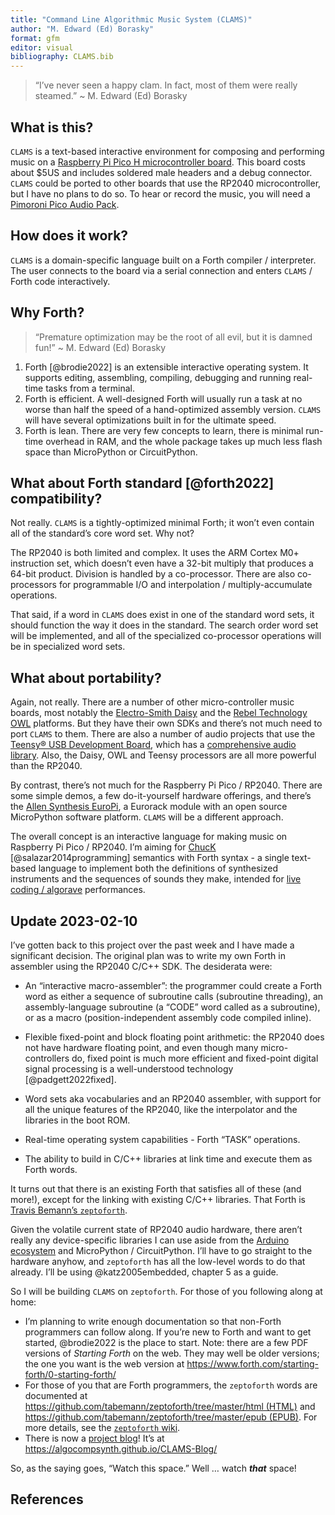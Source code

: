 ```yaml
---
title: "Command Line Algorithmic Music System (CLAMS)"
author: "M. Edward (Ed) Borasky"
format: gfm
editor: visual
bibliography: CLAMS.bib
---
```


> "I've never seen a happy clam. In fact, most of them were really steamed." \~ M. Edward (Ed) Borasky

## What is this?

`CLAMS` is a text-based interactive environment for composing and performing music on a [Raspberry Pi Pico H microcontroller board](https://www.raspberrypi.com/documentation/microcontrollers/raspberry-pi-pico.html#raspberry-pi-pico-and-pico-h "Raspberry Pi Pico Website"). This board costs about \$5US and includes soldered male headers and a debug connector. `CLAMS` could be ported to other boards that use the RP2040 microcontroller, but I have no plans to do so. To hear or record the music, you will need a [Pimoroni Pico Audio Pack](https://shop.pimoroni.com/products/pico-audio-pack?variant=32369490853971).

## How does it work?

`CLAMS` is a domain-specific language built on a Forth compiler / interpreter. The user connects to the board via a serial connection and enters `CLAMS` / Forth code interactively.

## Why Forth?

> "Premature optimization may be the root of all evil, but it is damned fun!" \~ M. Edward (Ed) Borasky

1.  Forth [@brodie2022] is an extensible interactive operating system. It supports editing, assembling, compiling, debugging and running real-time tasks from a terminal.
2.  Forth is efficient. A well-designed Forth will usually run a task at no worse than half the speed of a hand-optimized assembly version. `CLAMS` will have several optimizations built in for the ultimate speed.
3.  Forth is lean. There are very few concepts to learn, there is minimal run-time overhead in RAM, and the whole package takes up much less flash space than MicroPython or CircuitPython.

## What about Forth standard [@forth2022] compatibility?

Not really. `CLAMS` is a tightly-optimized minimal Forth; it won't even contain all of the standard's core word set. Why not?

The RP2040 is both limited and complex. It uses the ARM Cortex M0+ instruction set, which doesn't even have a 32-bit multiply that produces a 64-bit product. Division is handled by a co-processor. There are also co-processors for programmable I/O and interpolation / multiply-accumulate operations.

That said, if a word in `CLAMS` does exist in one of the standard word sets, it should function the way it does in the standard. The search order word set will be implemented, and all of the specialized co-processor operations will be in specialized word sets.

## What about portability?

Again, not really. There are a number of other micro-controller music boards, most notably the [Electro-Smith Daisy](https://www.electro-smith.com/daisy "Electro-Smith Daisy") and the [Rebel Technology OWL](https://github.com/RebelTechnology/OpenWare "Rebel Technology on GitHub") platforms. But they have their own SDKs and there's not much need to port `CLAMS` to them. There are also a number of audio projects that use the [Teensy® USB Development Board](https://www.pjrc.com/teensy/ "Teensy Home Page"), which has a [comprehensive audio library](https://www.pjrc.com/teensy/td_libs_Audio.html "Teensy Audio Library"). Also, the Daisy, OWL and Teensy processors are all more powerful than the RP2040.

By contrast, there's not much for the Raspberry Pi Pico / RP2040. There are some simple demos, a few do-it-yourself hardware offerings, and there's the [Allen Synthesis EuroPi](https://allensynthesis.co.uk/modules/europi.html "EuroPi module"), a Eurorack module with an open source MicroPython software platform. `CLAMS` will be a different approach.

The overall concept is an interactive language for making music on Raspberry Pi Pico / RP2040. I'm aiming for [ChucK](https://chuck.stanford.edu/ "ChucK Home Page") [@salazar2014programming] semantics with Forth syntax - a single text-based language to implement both the definitions of synthesized instruments and the sequences of sounds they make, intended for [live coding / algorave](https://github.com/toplap/awesome-livecoding "Awesome Live Coding :ist on GitHub") performances.

## Update 2023-02-10

I've gotten back to this project over the past week and I have made a significant decision. The original plan was to write my own Forth in assembler using the RP2040 C/C++ SDK. The desiderata were:

-   An "interactive macro-assembler": the programmer could create a Forth word as either a sequence of subroutine calls (subroutine threading), an assembly-language subroutine (a "CODE" word called as a subroutine), or as a macro (position-independent assembly code compiled inline).

-   Flexible fixed-point and block floating point arithmetic: the RP2040 does not have hardware floating point, and even though many micro-controllers do, fixed point is much more efficient and fixed-point digital signal processing is a well-understood technology [@padgett2022fixed].

-   Word sets aka vocabularies and an RP2040 assembler, with support for all the unique features of the RP2040, like the interpolator and the libraries in the boot ROM.

-   Real-time operating system capabilities - Forth "TASK" operations.

-   The ability to build in C/C++ libraries at link time and execute them as Forth words.

It turns out that there is an existing Forth that satisfies all of these (and more!), except for the linking with existing C/C++ libraries. That Forth is [Travis Bemann's `zeptoforth`](https://github.com/tabemann/zeptoforth "zeptoforth on GitHub").

Given the volatile current state of RP2040 audio hardware, there aren't really any device-specific libraries I can use aside from the [Arduino ecosystem](https://github.com/pschatzmann/arduino-audio-tools "Arduino Audio Tools on GitHub") and MicroPython / CircuitPython. I'll have to go straight to the hardware anyhow, and `zeptoforth` has all the low-level words to do that already. I'll be using @katz2005embedded, chapter 5 as a guide.

So I will be building `CLAMS` on `zeptoforth`. For those of you following along at home:

-   I'm planning to write enough documentation so that non-Forth programmers can follow along. If you're new to Forth and want to get started, @brodie2022 is the place to start. Note: there are a few PDF versions of *Starting Forth* on the web. They may well be older versions; the one you want is the web version at <https://www.forth.com/starting-forth/0-starting-forth/>
-   For those of you that are Forth programmers, the `zeptoforth` words are documented at [https://github.com/tabemann/zeptoforth/tree/master/html (HTML)](https://github.com/tabemann/zeptoforth/tree/master/html "zeptoforth HTML word list") and [https://github.com/tabemann/zeptoforth/tree/master/epub (EPUB)](https://github.com/tabemann/zeptoforth/tree/master/epub "zeptoforth EPUB word list"). For more details, see the [`zeptoforth` wiki](https://github.com/tabemann/zeptoforth/wiki "zeptoforth wiki").
-   There is now a [project blog](https://algocompsynth.github.io/CLAMS-Blog/ "CLAMS Project Blog")! It's at <https://algocompsynth.github.io/CLAMS-Blog/>

So, as the saying goes, "Watch this space." Well ... watch ***that*** space!

## References
